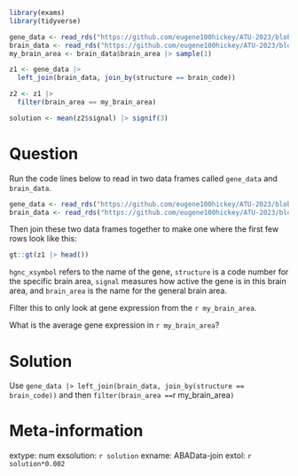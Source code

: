 ```r
library(exams)
library(tidyverse)

gene_data <- read_rds("https://github.com/eugene100hickey/ATU-2023/blob/main/rexams/data/ABA-adult?raw=true")
brain_data <- read_rds("https://github.com/eugene100hickey/ATU-2023/blob/main/rexams/data/brain-area-codes?raw=true")
my_brain_area <- brain_data$brain_area |> sample(1)

z1 <- gene_data |> 
  left_join(brain_data, join_by(structure == brain_code))

z2 <- z1 |> 
  filter(brain_area == my_brain_area)

solution <- mean(z2$signal) |> signif(3)
```


Question
========
Run the code lines below to read in two data frames called `gene_data` and `brain_data`. 

```r
gene_data <- read_rds("https://github.com/eugene100hickey/ATU-2023/blob/main/rexams/data/ABA-adult?raw=true")
brain_data <- read_rds("https://github.com/eugene100hickey/ATU-2023/blob/main/rexams/data/brain-area-code?raw=true")
```

Then join these two data frames together to make one where the first few rows look like this:

```r
gt::gt(z1 |> head())
```

`hgnc_xsymbol` refers to the name of the gene, `structure` is a code number for the specific brain area, `signal` measures how active the gene is in this brain area, and `brain_area` is the name for  the general brain area.

Filter this to only look at gene expression from the `r my_brain_area`. 

What is the average gene expression in `r my_brain_area`?



Solution
========
Use `gene_data |> left_join(brain_data, join_by(structure == brain_code))` and then `filter(brain_area == `r my_brain_area`)`



Meta-information
================
extype: num
exsolution: `r solution`
exname: ABAData-join
extol: `r solution*0.002`
